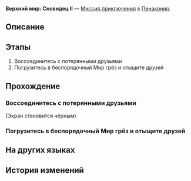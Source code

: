 {{Дополнить|Диалоги.}}
{{Миссия Инфобокс
|id              = 8020202
|Название        = 
|Изображение     = Миссия Освоения Верхний мир Сновидец II.png
|Тип             = Миссия приключения
|События         = 
|Глава           = 
|Условия         = 
|Персонажи       = Ваш сокамерник; Первопроходец
|СтартЛокация    = Верхний мир: Сновидец II
|Мир             = Пенакония
|Локации         = Верхний мир: Сновидец II
|Предыдущая      = 
|Следующая       = 
|Награды         = 
}}
'''Верхний мир: Сновидец II''' — [[Миссия приключения]] в [[Пенакония]].

==Описание==
{{Описание|<!--официальное описание из Перекрёстка судеб-->}}

==Этапы==
# Воссоединитесь с потерянными друзьями
# Погрузитесь в беспорядочный Мир грёз и отыщите друзей

==Прохождение==
{{Дополнить}}

===Воссоединитесь с потерянными друзьями===
{{Описание миссии|локация=Верхний мир: Сновидец II|Хаос Мира грёз поглотил ваших друзей. Вам нужно погрузиться в грёзы и найти пропавших товарищей.}}
{{Диалог Начало}}


;(Экран становится чёрным)
<!--Unknown TalkSentence: 802021331-->
{{Диалог Конец}}

===Погрузитесь в беспорядочный Мир грёз и отыщите друзей===
{{Диалог Начало}}


<!--Unknown TalkSentence: 802020416-->
{{Диалог Конец}}

==На других языках==
{{На других языках
|en   = Shallow "Dreamwalker" Difficulty II
|zhs  = 浅层「梦客漫步」难度II
|zht  = 淺層「夢客漫步」難度II
|ja   = 表層夢境「ドリームウォーク」難易度II
|ko   = 얕은 층 「꿈꾸는 자의 산책」 난이도 II
|es   = Sonambulismo superficial, dificultad&nbsp;II
|fr   = Surface&nbsp;: «&nbsp;Marche-rêve&nbsp;» difficulté&nbsp;II
|ru   = Верхний мир: Сновидец II
|th   = "ย่างก้าวของคนช่างฝัน" ชั้นตื้น ระดับความยาก II
|vi   = "Khách Mộng Dạo Bước" Tầng Cạn - Độ Khó II
|de   = Seicht „Traumwandler“ Schwierigkeitsgrad II
|id   = "Pejalan Mimpi" yang Dangkal: Tingkat Kesulitan II
|pt   = "Caminhante dos Sonhos" Raso Dificuldade II
}}

==История изменений==
{{История изменений|2.7}}
